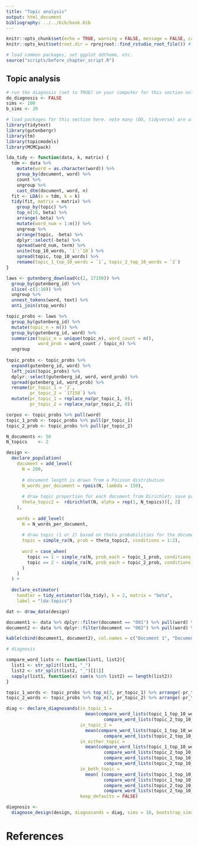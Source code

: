 ```yaml
---
title: "Topic analysis"
output: html_document
bibliography: ../../bib/book.bib 
---
```


<!-- note do_bookdown is set in index.rmd, so we know if you're running just this .Rmd or compiling the book-->
```r
knitr::opts_chunk$set(echo = TRUE, warning = FALSE, message = FALSE, cache = FALSE)
knitr::opts_knit$set(root.dir = rprojroot::find_rstudio_root_file()) # files are all relative to RStudio project home
```

```r
# load common packages, set ggplot ddtheme, etc.
source("scripts/before_chapter_script.R")
```

<!-- start post here, do not edit above -->

## Topic analysis

```r
# run the diagnosis (set to TRUE) on your computer for this section only before pushing to Github. no diagnosis will ever take place on github.
do_diagnosis <- FALSE
sims <- 100
b_sims <- 20
```

```r
# load packages for this section here. note many (DD, tidyverse) are already available, see scripts/package-list.R
library(tidytext)
library(gutenbergr)
library(tm)
library(topicmodels)
library(MCMCpack)
```

```r
lda_tidy <- function(data, k, matrix) {
  tdm <- data %>% 
    mutate(word = as.character(word)) %>% 
    group_by(document, word) %>% 
    count %>% 
    ungroup %>% 
    cast_dtm(document, word, n)
  fit <- LDA(x = tdm, k = k)
  tidy(fit, matrix = matrix) %>% 
    group_by(topic) %>% 
    top_n(10, beta) %>%
    arrange(-beta) %>% 
    mutate(word_num = 1:n()) %>% 
    ungroup %>% 
    arrange(topic, -beta) %>% 
    dplyr::select(-beta) %>% 
    spread(word_num, term) %>% 
    unite(top_10_words, `1`:`10`) %>% 
    spread(topic, top_10_words) %>% 
    rename(topic_1_top_10_words = `1`, topic_2_top_10_words = `2`)
}

laws <- gutenberg_download(c(2, 17150)) %>% 
  group_by(gutenberg_id) %>% 
  slice(-c(1:10)) %>% 
  ungroup %>% 
  unnest_tokens(word, text) %>%
  anti_join(stop_words)

topic_probs <- laws %>% 
  group_by(gutenberg_id) %>% 
  mutate(topic_n = n()) %>%
  group_by(gutenberg_id, word) %>% 
  summarize(topic_n = unique(topic_n), word_count = n(),
            word_prob = word_count / topic_n) %>% 
  ungroup
  
topic_probs <- topic_probs %>% 
  expand(gutenberg_id, word) %>% 
  left_join(topic_probs) %>% 
  dplyr::select(gutenberg_id, word, word_prob) %>% 
  spread(gutenberg_id, word_prob) %>% 
  rename(pr_topic_1 = `2`,
         pr_topic_2 = `17150`) %>% 
  mutate(pr_topic_1 = replace_na(pr_topic_1, 0),
         pr_topic_2 = replace_na(pr_topic_2, 0))

corpus <- topic_probs %>% pull(word)
topic_1_prob <- topic_probs %>% pull(pr_topic_1)
topic_2_prob <- topic_probs %>% pull(pr_topic_2)
```


```r
N_documents <- 50
N_topics    <- 2

design <-
  declare_population(
    document = add_level(
      N = 200,
      
      # document length is drawn from a Poisson distribution
      N_words_per_document = rpois(N, lambda = 150),
      
      # draw topic proportion for each document from Dirichlet; save pr(topic1)
      theta_topic2 =  rdirichlet(N, alpha = rep(1, N_topics))[, 2]
    ),
    
    words = add_level(
      N = N_words_per_document,
      
      # draw topic (1 or 2) based on theta probabilities for the document
      topic = simple_ra(N, prob = theta_topic2, conditions = 1:2),
      
      word = case_when(
        topic == 1 ~ simple_ra(N, prob_each = topic_1_prob, conditions = corpus),
        topic == 2 ~ simple_ra(N, prob_each = topic_2_prob, conditions = corpus)
      )
    )
  ) +
  
  declare_estimator(
    handler = tidy_estimator(lda_tidy), k = 2, matrix = "beta",
    label = "lda-topics")
```

```r
dat <- draw_data(design)

document1 <- data %>% dplyr::filter(document == "001") %>% pull(word) %>% paste0(collapse = " ")
document2 <- data %>% dplyr::filter(document == "002") %>% pull(word) %>% paste0(collapse = " ")

kable(cbind(document1, document2), col.names = c("Document 1", "Document 2"))
```


```r
# diagnosis

compare_word_lists <- function(list1, list2){
  list1 <- str_split(list1, "_")
  list2 <- str_split(list2, "_")[[1]]
  sapply(list1, function(x) sum(x %in% list2) == length(list2))
}

topic_1_words <- topic_probs %>% top_n(3, pr_topic_1) %>% arrange(-pr_topic_1) %>% slice(1:3) %>% pull(word) %>% paste0(collapse = "_")
topic_2_words <- topic_probs %>% top_n(3, pr_topic_2) %>% arrange(-pr_topic_2) %>% slice(1:3) %>% pull(word) %>% paste0(collapse = "_")

diag <- declare_diagnosands(in_topic_1 = 
                              mean(compare_word_lists(topic_1_top_10_words, topic_1_words) |
                                     compare_word_lists(topic_2_top_10_words, topic_1_words)),
                            in_topic_2 = 
                              mean(compare_word_lists(topic_1_top_10_words, topic_2_words) |
                                     compare_word_lists(topic_2_top_10_words, topic_2_words)),
                            in_either_topic = 
                              mean(compare_word_lists(topic_1_top_10_words, topic_1_words) |
                                     compare_word_lists(topic_2_top_10_words, topic_1_words) |
                                     compare_word_lists(topic_1_top_10_words, topic_2_words) |
                                     compare_word_lists(topic_2_top_10_words, topic_2_words )),
                            in_both_topic = 
                              mean( (compare_word_lists(topic_1_top_10_words, topic_1_words) |
                                     compare_word_lists(topic_1_top_10_words, topic_2_words)) &
                                     compare_word_lists(topic_2_top_10_words, topic_1_words) |
                                     compare_word_lists(topic_2_top_10_words, topic_2_words )),
                            keep_defaults = FALSE)

diagnosis <- 
  diagnose_design(design, diagnosands = diag, sims = 10, bootstrap_sims = 10)
```







<!-- This chunk is set to `echo = TRUE` and `eval = do_diagnosis` -->
<!-- ```{r, eval = do_diagnosis & !exists("do_bookdown")} -->
<!-- simulations_pilot <- simulate_design(design, sims = sims) -->
<!-- ``` -->

<!-- Right after you do simulations, you want to save the simulations rds.  -->

<!-- ```{r, echo = FALSE, purl = FALSE} -->
<!-- # figure out where the dropbox path is, create the directory if it doesn't exist, and name the RDS file -->
<!-- rds_file_path <- paste0(get_dropbox_path("section_template"), "/simulations_pilot.RDS") -->
<!-- if (do_diagnosis & !exists("do_bookdown")) { -->
<!--   write_rds(simulations_pilot, path = rds_file_path) -->
<!-- } -->
<!-- simulations_pilot <- read_rds(rds_file_path) -->
<!-- ``` -->

<!-- Now all that simulating, saving, and loading is done, and we can use the simulations for whatever you want. -->

<!-- ```{r} -->
<!-- kable(head(simulations_pilot)) -->
<!-- ``` -->

# References





